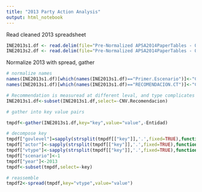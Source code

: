 ```yaml
---
title: "2013 Party Action Analysis"
output: html_notebook
---
```

Read cleaned 2013 spreadsheet
```r
INE2013s1.df <- read.delim(file="Pre-Normalized APSA2014PaperTables - Obs 1st Scenario.tsv",stringsAsFactors =FALSE,na.strings="-")
INE2013s2.df <- read.delim(file="Pre-Normalized APSA2014PaperTables - Obs 2nd Scsnario .tsv",stringsAsFactors =FALSE,na.strings="-")

```
Normalize 2013 with spread, gather
```r
# normalize names
names(INE2013s1.df)[which(names(INE2013s1.df)=="Primer.Escenario")]<-"CNV.Algorithm"
names(INE2013s1.df)[which(names(INE2013s1.df)=="RECOMENDACION.CT")]<-"CNV.Recomendacion"

# Recommendation is measuread at different leval, and type complicates comparison
INE2013s1.df<-subset(INE2013s1.df,select=-CNV.Recomendacion)

# gather into key value pairs

tmpdf<-gather(INE2013s1.df,key="key",value="value",-Entidad)

# decompose key
tmpdf["govlevel"]=sapply(strsplit(tmpdf[["key"]],'.',fixed=TRUE),function(x)x[[1]])
tmpdf["actor"]<-sapply(strsplit(tmpdf[["key"]],'.',fixed=TRUE),function(x)x[[2]])
tmpdf["vtype"]<-sapply(strsplit(tmpdf[["key"]],'.',fixed=TRUE),function(x)if(length(x)==3){x[[3]]}else{"VALUE"})
tmpdf["scenario"]<-1
tmpdf["year"]<-2013
tmpdf<-subset(tmpdf,select=-key)

# reassemble
tmpdf2<-spread(tmpdf,key="vtype",value="value")

```

